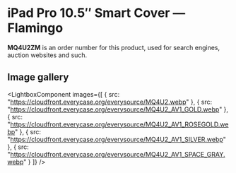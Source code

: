 
# iPad Pro 10.5″ Smart Cover — Flamingo

<Callout type='info' emoji='👉🏻'>**MQ4U2ZM** is an order number for this product, used for search engines, auction websites and such.</Callout>

## Image gallery

<LightboxComponent
    images={[
      {
        src: "https://cloudfront.everycase.org/everysource/MQ4U2.webp"
      },
      {
        src: "https://cloudfront.everycase.org/everysource/MQ4U2_AV1_GOLD.webp"
      },
      {
        src: "https://cloudfront.everycase.org/everysource/MQ4U2_AV1_ROSEGOLD.webp"
      },
      {
        src: "https://cloudfront.everycase.org/everysource/MQ4U2_AV1_SILVER.webp"
      },
      {
        src: "https://cloudfront.everycase.org/everysource/MQ4U2_AV1_SPACE_GRAY.webp"
      }
    ]}
  />
